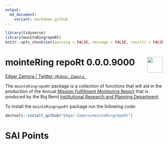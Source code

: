 ```yaml
---
output:
  md_document:
    variant: markdown_github
---
```


```r
library(tidyverse)
library(monitoRingrepoRt)
knitr::opts_chunk$set(warning = FALSE, message = FALSE, results = FALSE, eval = FALSE)
```


# mointeRing repoRt 0.0.0.9000 <img src="man/hex.png" align="right" style="width:50px;height:50x;">

[Edgar Zamora | Twitter: `@Edgar_Zamora_`](https://twitter.com/Edgar_Zamora_) 

The `mointoRingrepoRt` package is a collection of functions that will aid in the production of the Annual [Mission Fulfillment Monitoring Report](https://www.bigbend.edu/monitoring-reports/) that is produced by the Big Bend [Institutional Research and Planning Department](https://www.bigbend.edu/information-center/institutional-research-planning/). 

To install the `mointoRingrepoRt` package run the following code:
```r
devtools::install_github("Edgar-Zamora/mointoRingrepoRt")
```


# SAI Points

